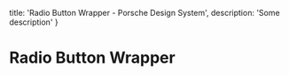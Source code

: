 
  title: 'Radio Button Wrapper - Porsche Design System',
  description: 'Some description'
}

# Radio Button Wrapper <ComponentStatus tagName="p-radio-button-wrapper"></ComponentStatus>

<TableOfContents headings={[]} />

<ConfiguratorControls tagName="p-radio-button-wrapper" />

